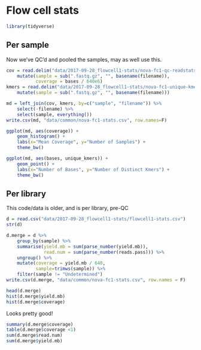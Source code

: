 # Flow cell stats

```r
library(tidyverse)
```

## Per sample

Now we've QC'd and pooled the samples, may as well use this.

```r
cov = read.delim("data/2017-09-28_flowcell1-stats/nova-fc1-qc-readstats.tsv", stringsAsFactors=F) %>%
    mutate(sample = sub(".fastq.gz", "", basename(filename)),
           coverage = bases / 640e6)
kmers = read.delim("data/2017-09-28_flowcell1-stats/nova-fc1-unique-kmers.tsv", stringsAsFactors=F) %>%
    mutate(sample = sub(".fastq.gz", "", basename(filename)))

md = left_join(cov, kmers, by=c("sample", "filename")) %>%
    select(-filename) %>%
    select(sample, everything())
write.csv(md, "data/common/nova-fc1-stats.csv", row.names=F)
```

```r
ggplot(md, aes(coverage)) + 
    geom_histogram() +
    labs(x="Mean Coverage", y="Number of Samples") +
    theme_bw()
```

```r
ggplot(md, aes(bases, unique_kmers)) + 
    geom_point() +
    labs(x="Number of Bases", y="Number of Distinct Kmers") +
    theme_bw()
```


## Per library

This code/data is older, and is per library, pre-QC


```r
d = read.csv("data/2017-09-28_flowcell1-stats/flowcell1-stats.csv")
str(d)
```

```r
d.merge = d %>%
    group_by(sample) %>%
    summarise(yield.mb = sum(parse_number(yield.mb)),
              read.num = sum(parse_number(reads.pass))) %>%
    ungroup() %>%
    mutate(coverage = yield.mb / 640,
           sample=trimws(sample)) %>%
    filter(sample != "Undetermined")
write.csv(d.merge, "data/common/nova-fc1-stats.csv", row.names = F)

head(d.merge)
hist(d.merge$yield.mb)
hist(d.merge$coverage)
```

Looks pretty good!

```r
summary(d.merge$coverage)
table(d.merge$coverage <1)
sum(d.merge$read.num)
sum(d.merge$yield.mb)
```